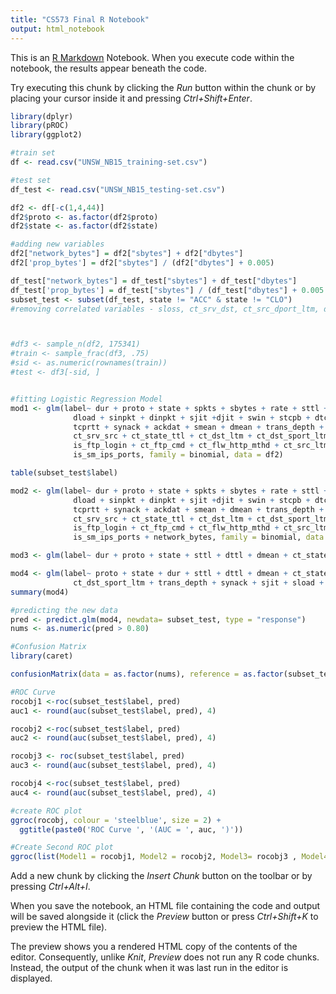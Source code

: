 ---
title: "CS573 Final R Notebook"
output: html_notebook
---

This is an [R Markdown](http://rmarkdown.rstudio.com) Notebook. When you execute code within the notebook, the results appear beneath the code. 

Try executing this chunk by clicking the *Run* button within the chunk or by placing your cursor inside it and pressing *Ctrl+Shift+Enter*. 

```{r}
library(dplyr)
library(pROC)
library(ggplot2)
```


```{r}
#train set 
df <- read.csv("UNSW_NB15_training-set.csv")

#test set 
df_test <- read.csv("UNSW_NB15_testing-set.csv")

df2 <- df[-c(1,4,44)]
df2$proto <- as.factor(df2$proto)
df2$state <- as.factor(df2$state)

#adding new variables
df2["network_bytes"] = df2["sbytes"] + df2["dbytes"]
df2['prop_bytes'] = df2["sbytes"] / (df2["dbytes"] + 0.005)

df_test["network_bytes"] = df_test["sbytes"] + df_test["dbytes"]
df_test['prop_bytes'] = df_test["sbytes"] / (df_test["dbytes"] + 0.005 )
subset_test <- subset(df_test, state != "ACC" & state != "CLO")
#removing correlated variables - sloss, ct_srv_dst, ct_src_dport_ltm, dpkts, ltime, dloss, ct_dst_src_ltm



#df3 <- sample_n(df2, 175341)
#train <- sample_frac(df3, .75)
#sid <- as.numeric(rownames(train))
#test <- df3[-sid, ]


#fitting Logistic Regression Model
mod1 <- glm(label~ dur + proto + state + spkts + sbytes + rate + sttl + dttl + sload + 
              dload + sinpkt + dinpkt + sjit +djit + swin + stcpb + dtcpb + dwin + 
              tcprtt + synack + ackdat + smean + dmean + trans_depth + response_body_len +
              ct_srv_src + ct_state_ttl + ct_dst_ltm + ct_dst_sport_ltm + 
              is_ftp_login + ct_ftp_cmd + ct_flw_http_mthd + ct_src_ltm + 
              is_sm_ips_ports, family = binomial, data = df2)
```


```{r}
table(subset_test$label)
```

```{r}
mod2 <- glm(label~ dur + proto + state + spkts + sbytes + rate + sttl + dttl + sload + 
              dload + sinpkt + dinpkt + sjit +djit + swin + stcpb + dtcpb + dwin + 
              tcprtt + synack + ackdat + smean + dmean + trans_depth + response_body_len +
              ct_srv_src + ct_state_ttl + ct_dst_ltm + ct_dst_sport_ltm + 
              is_ftp_login + ct_ftp_cmd + ct_flw_http_mthd + ct_src_ltm + 
              is_sm_ips_ports + network_bytes, family = binomial, data = df2)

```
```{r}
mod3 <- glm(label~ dur + proto + state + sttl + dttl + dmean + ct_state_ttl + network_bytes, family = binomial, data = df2) 
```

```{r}
mod4 <- glm(label~ proto + state + dur + sttl + dttl + dmean + ct_state_ttl + network_bytes + ct_flw_http_mthd + 
              ct_dst_sport_ltm + trans_depth + synack + sjit + sload + dload + sbytes + rate, family = binomial, data = df2)
summary(mod4)
```

```{r}
#predicting the new data
pred <- predict.glm(mod4, newdata= subset_test, type = "response")
nums <- as.numeric(pred > 0.80)
```


```{r}
#Confusion Matrix 
library(caret)

confusionMatrix(data = as.factor(nums), reference = as.factor(subset_test$label))
```
```{r}
#ROC Curve
rocobj1 <-roc(subset_test$label, pred)
auc1 <- round(auc(subset_test$label, pred), 4)

rocobj2 <-roc(subset_test$label, pred)
auc2 <- round(auc(subset_test$label, pred), 4)

rocobj3 <- roc(subset_test$label, pred)
auc3 <- round(auc(subset_test$label, pred), 4)

rocobj4 <-roc(subset_test$label, pred)
auc4 <- round(auc(subset_test$label, pred), 4)

#create ROC plot
ggroc(rocobj, colour = 'steelblue', size = 2) +
  ggtitle(paste0('ROC Curve ', '(AUC = ', auc, ')'))

#Create Second ROC plot 
ggroc(list(Model1 = rocobj1, Model2 = rocobj2, Model3= rocobj3 , Model4 = rocobj4))
```

Add a new chunk by clicking the *Insert Chunk* button on the toolbar or by pressing *Ctrl+Alt+I*.

When you save the notebook, an HTML file containing the code and output will be saved alongside it (click the *Preview* button or press *Ctrl+Shift+K* to preview the HTML file).

The preview shows you a rendered HTML copy of the contents of the editor. Consequently, unlike *Knit*, *Preview* does not run any R code chunks. Instead, the output of the chunk when it was last run in the editor is displayed.
